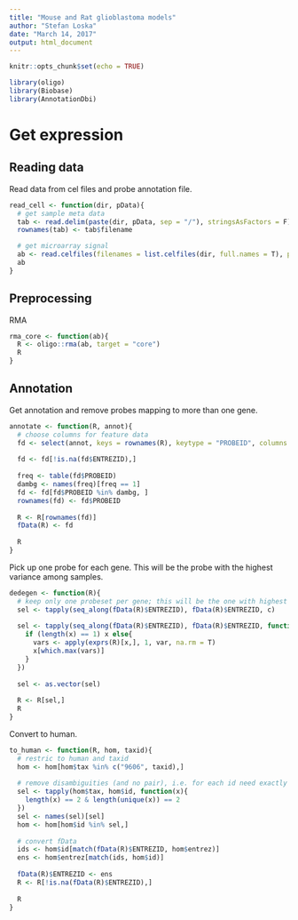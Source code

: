 ```yaml
---
title: "Mouse and Rat glioblastoma models"
author: "Stefan Loska"
date: "March 14, 2017"
output: html_document
---
```


```r
knitr::opts_chunk$set(echo = TRUE)
```

```r
library(oligo)
library(Biobase)
library(AnnotationDbi)
```

# Get expression

## Reading data

Read data from cel files and probe annotation file.

```r
read_cell <- function(dir, pData){
  # get sample meta data
  tab <- read.delim(paste(dir, pData, sep = "/"), stringsAsFactors = F)
  rownames(tab) <- tab$filename

  # get microarray signal
  ab <- read.celfiles(filenames = list.celfiles(dir, full.names = T), phenoData = AnnotatedDataFrame(tab))
  ab
}
```


## Preprocessing

RMA

```r
rma_core <- function(ab){
  R <- oligo::rma(ab, target = "core")
  R
}
```


## Annotation

Get annotation and remove probes mapping to more than one gene.

```r
annotate <- function(R, annot){
  # choose columns for feature data
  fd <- select(annot, keys = rownames(R), keytype = "PROBEID", columns = c("ENTREZID", "SYMBOL", "GENENAME"))
  
  fd <- fd[!is.na(fd$ENTREZID),]
  
  freq <- table(fd$PROBEID)
  dambg <- names(freq)[freq == 1]
  fd <- fd[fd$PROBEID %in% dambg, ]
  rownames(fd) <- fd$PROBEID
  
  R <- R[rownames(fd)]
  fData(R) <- fd
  
  R
}

```

Pick up one probe for each gene. This will be the probe with the highest variance among samples.

```r
dedegen <- function(R){
  # keep only one probeset per gene; this will be the one with highest variance
  sel <- tapply(seq_along(fData(R)$ENTREZID), fData(R)$ENTREZID, c)
  
  sel <- tapply(seq_along(fData(R)$ENTREZID), fData(R)$ENTREZID, function(x){
    if (length(x) == 1) x else{
      vars <- apply(exprs(R)[x,], 1, var, na.rm = T)
      x[which.max(vars)]
    }
  })
  
  sel <- as.vector(sel)
  
  R <- R[sel,]
  R
}

```

Convert to human.

```r
to_human <- function(R, hom, taxid){
  # restric to human and taxid
  hom <- hom[hom$tax %in% c("9606", taxid),]
  
  # remove disambiguities (and no pair), i.e. for each id need exactly one human and one taxid gene
  sel <- tapply(hom$tax, hom$id, function(x){
    length(x) == 2 & length(unique(x)) == 2
  })
  sel <- names(sel)[sel]
  hom <- hom[hom$id %in% sel,]
  
  # convert fData
  ids <- hom$id[match(fData(R)$ENTREZID, hom$entrez)]
  ens <- hom$entrez[match(ids, hom$id)]
  
  fData(R)$ENTREZID <- ens
  R <- R[!is.na(fData(R)$ENTREZID),]
  
  R
}

```







